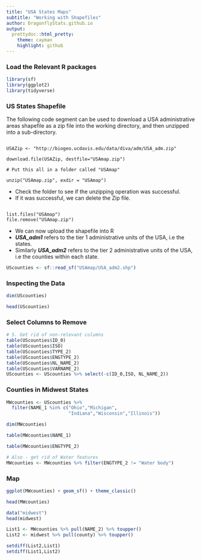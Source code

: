 ```yaml
---
title: "USA States Maps"
subtitle: "Working with Shapefiles"
author: DragonflyStats.github.io
output:
  prettydoc::html_pretty:
    theme: cayman
    highlight: github
---
```


### Load the Relevant R packages

```r
library(sf)
library(ggplot2)
library(tidyverse)
```


### US States Shapefile

The following code segment can be used to download a USA administrative areas shapefile as a zip file into the working directory, and then unzipped into a sub-directory.

<pre><code>
USAZip <- "http://biogeo.ucdavis.edu/data/diva/adm/USA_adm.zip"

download.file(USAZip, destfile="USAmap.zip")

# Put this all in a folder called "USAmap"

unzip("USAmap.zip", exdir = "USAmap")
</code></pre>

* Check the folder to see if the unzipping operation was successful. 
* If it was successful, we can delete the Zip file.

<pre><code>
list.files("USAmap")
file.remove("USAmap.zip")
</code></pre>

* We can now upload the shapefile into R
* ***USA_adm1*** refers to the tier 1 administrative units of the USA, i.e the states.
* Similarly ***USA_adm2*** refers to the tier 2 administrative units of the USA, i.e the counties within each state.

```r
UScounties <- sf::read_sf("USAmap/USA_adm2.shp")
```


### Inspecting the Data

```r
dim(UScounties)
```

```r
head(UScounties)
```

### Select Columns to Remove

```r
# 5. Get rid of non-relevant columns
table(UScounties$ID_0)
table(UScounties$ISO)
table(UScounties$TYPE_2)
table(UScounties$ENGTYPE_2)
table(UScounties$NL_NAME_2)
table(UScounties$VARNAME_2)
UScounties <- UScounties %>% select(-c(ID_0,ISO, NL_NAME_2))
```


### Counties in Midwest States

```r

MWcounties <- UScounties %>% 
  filter(NAME_1 %in% c("Ohio","Michigan",
                       "Indiana","Wisconsin","Illinois"))
```


```r
dim(MWcounties)
```


```r
table(MWcounties$NAME_1)
```


```r
table(MWcounties$ENGTYPE_2)
```

```r
# Also - get rid of Water features
MWcounties <- MWcounties %>% filter(ENGTYPE_2 != "Water body")
```

### Map

```r
ggplot(MWcounties) + geom_sf() + theme_classic()
```

```r
head(MWcounties)
```

```r
data("midwest")
head(midwest)
```


```r
List1 <- MWcounties %>% pull(NAME_2) %>% toupper()
List2 <- midwest %>% pull(county) %>% toupper()
```


```r
setdiff(List2,List1)
setdiff(List1,List2)
```

